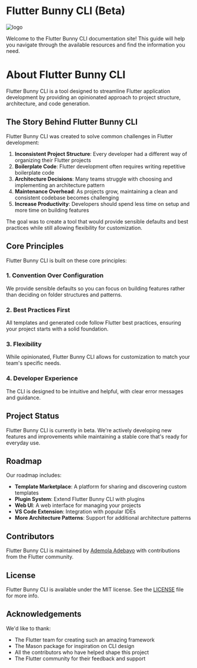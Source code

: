 
<div style={{ display: 'flex', alignItems: 'center' }}>
  <h1 style={{ margin: 0, fontSize: '2.5rem', fontWeight: 'bold' }}>Flutter Bunny CLI (Beta)</h1>
  <Image
    src="/bunny_logo.png"
    alt="logo"
    width={30}
    height={30}
    style={{ marginLeft: '12px' }}
  />
</div>

Welcome to the Flutter Bunny CLI documentation site! This guide will help you navigate through the available resources and find the information you need.
# About Flutter Bunny CLI

Flutter Bunny CLI is a tool designed to streamline Flutter application development by providing an opinionated approach to project structure, architecture, and code generation.

## The Story Behind Flutter Bunny CLI

Flutter Bunny CLI was created to solve common challenges in Flutter development:

1. **Inconsistent Project Structure**: Every developer had a different way of organizing their Flutter projects
2. **Boilerplate Code**: Flutter development often requires writing repetitive boilerplate code
3. **Architecture Decisions**: Many teams struggle with choosing and implementing an architecture pattern
4. **Maintenance Overhead**: As projects grow, maintaining a clean and consistent codebase becomes challenging
5. **Increase Productivity**: Developers should spend less time on setup and more time on building features

The goal was to create a tool that would provide sensible defaults and best practices while still allowing flexibility for customization.

## Core Principles

Flutter Bunny CLI is built on these core principles:
### 1. Convention Over Configuration

We provide sensible defaults so you can focus on building features rather than deciding on folder structures and patterns.

### 2. Best Practices First

All templates and generated code follow Flutter best practices, ensuring your project starts with a solid foundation.

### 3. Flexibility

While opinionated, Flutter Bunny CLI allows for customization to match your team's specific needs.

### 4. Developer Experience

The CLI is designed to be intuitive and helpful, with clear error messages and guidance.

## Project Status

Flutter Bunny CLI is currently in beta. We're actively developing new features and improvements while maintaining a stable core that's ready for everyday use.

## Roadmap

Our roadmap includes:

- **Template Marketplace**: A platform for sharing and discovering custom templates
- **Plugin System**: Extend Flutter Bunny CLI with plugins
- **Web UI**: A web interface for managing your projects
- **VS Code Extension**: Integration with popular IDEs
- **More Architecture Patterns**: Support for additional architecture patterns

## Contributors

Flutter Bunny CLI is maintained by [Ademola Adebayo](https://github.com/demola234) with contributions from the Flutter community.

## License

Flutter Bunny CLI is available under the MIT license. See the [LICENSE](https://github.com/demola234/flutter_bunny_cli/blob/main/LICENSE) file for more info.

## Acknowledgements

We'd like to thank:
- The Flutter team for creating such an amazing framework
- The Mason package for inspiration on CLI design
- All the contributors who have helped shape this project
- The Flutter community for their feedback and support